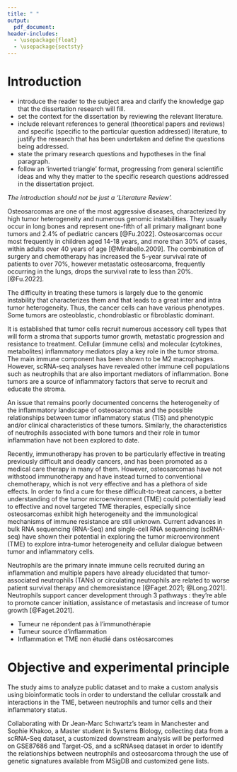 ```yaml
---
title: " "
output: 
  pdf_document: 
header-includes:
  - \usepackage{float}
  - \usepackage{sectsty}
---
```


# Introduction

-   introduce the reader to the subject area and clarify the knowledge
    gap that the dissertation research will fill.
-   set the context for the dissertation by reviewing the relevant
    literature.
-   include relevant references to general (theoretical papers and
    reviews) and specific (specific to the particular question
    addressed) literature, to justify the research that has been
    undertaken and define the questions being addressed.
-   state the primary research questions and hypotheses in the final
    paragraph.
-   follow an 'inverted triangle' format, progressing from general
    scientific ideas and why they matter to the specific research
    questions addressed in the dissertation project.

*The introduction should not be just a 'Literature Review'.*


Osteosarcomas are one of the most aggressive diseases, characterized by
high tumor heterogeneity and numerous genomic instabilities. They
usually occur in long bones and represent one-fifth of all primary
malignant bone tumors and 2.4% of pediatric cancers [@Fu.2022].
Osteosarcomas occur most frequently in children aged 14-18 years, and
more than 30% of cases, within adults over 40 years of age
[@Mirabello.2009]. The combination of surgery and chemotherapy has
increased the 5-year survival rate of patients to over 70%, however
metastatic osteosarcoma, frequently occurring in the lungs, drops the
survival rate to less than 20%. [@Fu.2022].

The difficulty in treating these tumors is largely due to the genomic instability that characterizes them and that leads to a great inter and intra tumor heterogeneity. Thus, the cancer cells can have various phenotypes. Some tumors are osteoblastic, chondroblastic or fibroblastic dominant.

It is established that tumor cells recruit numerous accessory cell types that will form a stroma that supports tumor growth, metastatic progression and resistance to treatment. Cellular (immune cells) and molecular (cytokines, metabolites) inflammatory mediators play a key role in the tumor stroma. The main immune component has been shown to be M2 macrophages. However, scRNA-seq analyses have revealed other immune cell populations such as neutrophils that are also important mediators of inflammation. Bone tumors are a source of inflammatory factors that serve to recruit and educate the stroma.

An issue that remains poorly documented concerns the heterogeneity of the inflammatory landscape of osteosarcomas and the possible relationships between tumor inflammatory status (TIS) and phenotypic and/or clinical characteristics of these tumors. Similarly, the characteristics of neutrophils associated with bone tumors and their role in tumor inflammation have not been explored to date. 

Recently, immunotherapy has proven to be particularly effective in
treating previously difficult and deadly cancers, and has been promoted
as a medical care therapy in many of them. However, osteosarcomas have
not withstood immunotherapy and have instead turned to conventional
chemotherapy, which is not very effective and has a plethora of side
effects. In order to find a cure for these difficult-to-treat cancers, a
better understanding of the tumor microenvironment (TME) could
potentially lead to effective and novel targeted TME therapies,
especially since osteosarcomas exhibit high heterogeneity and the
immunological mechanisms of immune resistance are still unknown. Current
advances in bulk RNA sequencing (RNA-Seq) and single-cell RNA sequencing
(scRNA-seq) have shown their potential in exploring the tumor
microenvironment (TME) to explore intra-tumor heterogeneity and cellular
dialogue between tumor and inflammatory cells.

Neutrophils are the primary innate immune cells recruited during an
inflammation and multiple papers have already elucidated that
tumor-associated neutrophils (TANs) or circulating neutrophils are
related to worse patient survival therapy and chemoresistance
[@Faget.2021; @Long.2021]. Neutrophils support cancer development
through 3 pathways : they're able to promote cancer initiation,
assistance of metastasis and increase of tumor growth [@Faget.2021].

- Tumeur ne répondent pas à l'immunothérapie
- Tumeur source d'inflammation
- Inflammation et TME non étudié dans ostéosarcomes


# Objective and experimental principle

The study aims to analyze public dataset and to make a custom analysis
using bioinformatic tools in order to understand the cellular crosstalk and
interactions in the TME, between neutrophils and tumor cells and their inflammatory status.

Collaborating with Dr Jean-Marc Schwartz's team in Manchester and Sophie Khakoo, a Master student in Systems Biology, collecting data from a scRNA-Seq dataset, a customized downstream analysis will be performed on
GSE87686 and Target-OS, and a scRNAseq dataset in order to
identify the relationships between neutrophils and osteosarcoma through
the use of genetic signatures available from MSigDB and customized gene
lists.

